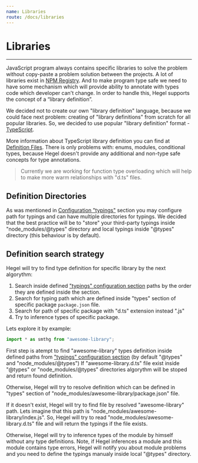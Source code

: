 ```yaml
---
name: Libraries
route: /docs/libraries
---
```


# Libraries
---------------------

JavaScript program always contains specific libraries to solve the problem without copy-paste a problem solution between the projects. A lot of libraries exist in [NPM Registry](https://www.npmjs.com/). And to make program type safe we need to have some mechanism which will provide ability to annotate with types code which developer can't change.
In order to handle this, Hegel supports the concept of a “library definition”.

We decided not to create our own "library definition" language, because we could face next problem: creating of "library definitions" from scratch for all popular libraries. So, we decided to use popular "library definition" format - [TypeScript](http://www.typescriptlang.org).

More information about TypeScript library definition you can find at [Definition Files](http://www.typescriptlang.org/docs/handbook/declaration-files/deep-dive.html#definition-file-theory-a-deep-dive). There is only problems with: enums, modules, conditional types, because Hegel doesn't provide any additional and non-type safe concepts for type annotations.

> Currently we are working for function type overloading which will help to make more warm relationships with "d.ts" files.

## Definition Directories

As was mentioned in [Configuration "typings"](/docs/configuration#typings) section you may configure path for typings and can have multiple directories for typings. We decided that the best practice will be to "store" your third-party typings inside "node_modules/@types" directory and local typings inside "@types" directory (this behaviour is by default).

## Definition search strategy

Hegel will try to find type definition for specific library by the next algorythm:

1. Search inside defined ["typings" configuration section](/docs/configuration#typings) paths by the order they are defined inside the section.
2. Search for typing path which are defined inside "types" section of specific package `package.json` file.
3. Search for path of specific package with "d.ts" extension instead ".js" 
4. Try to inference types of specific package.

Lets explore it by example:

```typescript
import * as smthg from "awesome-library";
```

First step is atempt to find "awesome-library" types definition inside defined paths from ["typings" configuration section](/docs/configuration#typings) (by default "@types" and "node_modules/@types")
If "awesome-library.d.ts" file exist inside "@types" or "node_modules/@types" directories algorythm will be stoped and return found definition.

Otherwise, Hegel will try to resolve definition which can be defined in "types" section of "node_modules/awesome-library/package.json" file.

If it doesn't exist, Hegel will try to find file by resolved "awesome-library" path. Lets imagine that this path is "node_modules/awesome-library/index.js". So, Hegel will try to read "node_modules/awesome-library.d.ts" file and will return the typings if the file exists.

Otherwise, Hegel will try to inference types of the module by himself without any type definitions.
Note, if Hegel inferences a module and this module contains type errors, Hegel will notify you about module problems and you need to define the typings manualy inside local "@types" directory.
